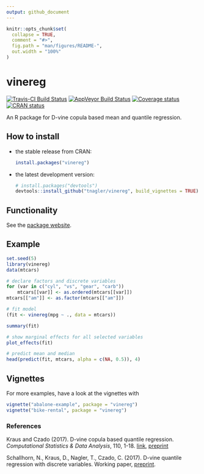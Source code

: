 ```yaml
---
output: github_document
---
```


<!-- README.md is generated from README.Rmd. Please edit that file -->

```r
knitr::opts_chunk$set(
  collapse = TRUE,
  comment = "#>",
  fig.path = "man/figures/README-",
  out.width = "100%"
)
```

# vinereg
[![Travis-CI Build Status](https://travis-ci.org/tnagler/vinereg.svg?branch=master)](https://travis-ci.org/tnagler/vinereg)
[![AppVeyor Build Status](https://ci.appveyor.com/api/projects/status/github/tnagler/vinereg?branch=master&svg=true)](https://ci.appveyor.com/project/tnagler/vinereg)
[![Coverage status](https://codecov.io/gh/tnagler/vinereg/branch/master/graph/badge.svg)](https://codecov.io/github/tnagler/vinereg?branch=master)
[![CRAN status](https://www.r-pkg.org/badges/version/vinereg)](https://cran.r-project.org/package=vinereg)

An R package for D-vine copula based mean and quantile regression.

## How to install

- the stable release from CRAN:
     
    ``` r
    install.packages("vinereg")
    ```

- the latest development version:
    
    ``` r
    # install.packages("devtools")
    devtools::install_github("tnagler/vinereg", build_vignettes = TRUE)
    ```

## Functionality

See the [package website](https://tnagler.github.io/vinereg).

## Example

```r
set.seed(5)
library(vinereg)
data(mtcars)

# declare factors and discrete variables
for (var in c("cyl", "vs", "gear", "carb"))
    mtcars[[var]] <- as.ordered(mtcars[[var]])
mtcars[["am"]] <- as.factor(mtcars[["am"]])

# fit model
(fit <- vinereg(mpg ~ ., data = mtcars))

summary(fit)

# show marginal effects for all selected variables
plot_effects(fit)

# predict mean and median
head(predict(fit, mtcars, alpha = c(NA, 0.5)), 4)
```


## Vignettes
For more examples, have a look at the vignettes with

``` r
vignette("abalone-example", package = "vinereg")
vignette("bike-rental", package = "vinereg")
```

### References

Kraus and Czado (2017). D-vine copula based quantile regression.
*Computational Statistics \& Data Analysis*, 110, 1-18. 
[link](https://www.sciencedirect.com/science/article/pii/S0167947316303073), 
[preprint](https://arxiv.org/abs/1510.04161)

Schallhorn, N., Kraus, D., Nagler, T., Czado, C. (2017). D-vine quantile 
regression with discrete variables. Working paper, 
[preprint](https://arxiv.org/abs/1705.08310).

